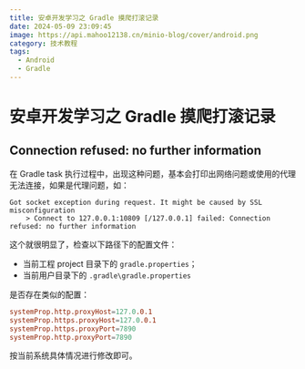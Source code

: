 ```yaml
---
title: 安卓开发学习之 Gradle 摸爬打滚记录
date: 2024-05-09 23:09:45
image: https://api.mahoo12138.cn/minio-blog/cover/android.png
category: 技术教程
tags:
  - Android
  - Gradle
---
```


# 安卓开发学习之 Gradle 摸爬打滚记录

## Connection refused: no further information

在 Gradle task 执行过程中，出现这种问题，基本会打印出网络问题或使用的代理无法连接，如果是代理问题，如：

```text
Got socket exception during request. It might be caused by SSL misconfiguration
    > Connect to 127.0.0.1:10809 [/127.0.0.1] failed: Connection refused: no further information
```

这个就很明显了，检查以下路径下的配置文件：

- 当前工程 project 目录下的 `gradle.properties`；
- 当前用户目录下的 `.gradle\gradle.properties`

是否存在类似的配置：

```toml
systemProp.http.proxyHost=127.0.0.1
systemProp.https.proxyHost=127.0.0.1
systemProp.https.proxyPort=7890
systemProp.http.proxyPort=7890
```

按当前系统具体情况进行修改即可。
